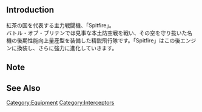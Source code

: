 {{EquipmentInfo|253}}

==Introduction==
紅茶の国を代表する主力戦闘機、「Spitfire」。<br>
バトル・オブ・ブリテンでは見事な本土防空戦を戦い、その空を守り抜いた名機の後期性能向上量産型を装備した精鋭飛行隊です。「Spitfire」はこの後エンジンに換装し、さらに強力に進化していきます。

==Note==


==See Also==
{{Equipmentlist}}
[[Category:Equipment]]
[[Category:Interceptors]]